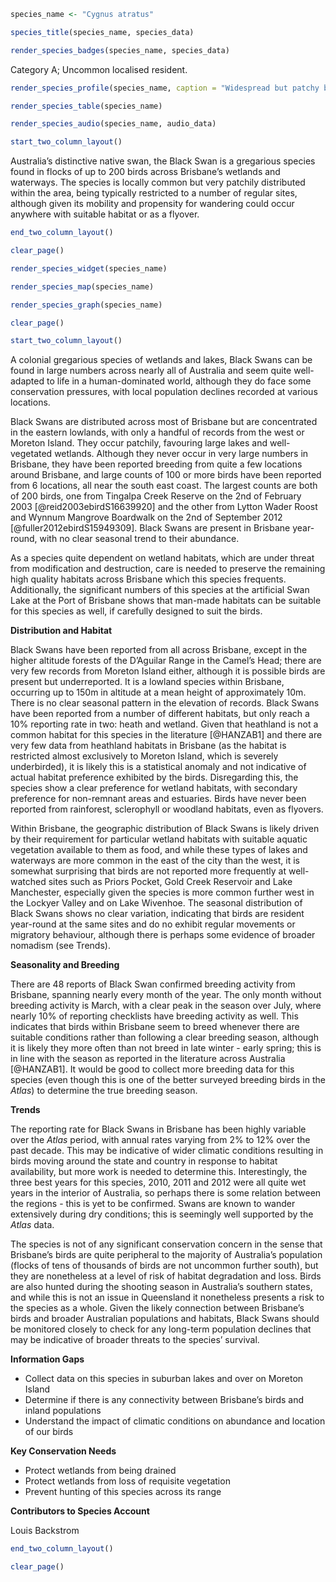 ```r
species_name <- "Cygnus atratus"
```

```r
species_title(species_name, species_data)
```

```r
render_species_badges(species_name, species_data)
```

Category A; Uncommon localised resident.

```r
render_species_profile(species_name, caption = "Widespread but patchy breeding resident of wetlands across much of Brisbane. Occurrence year-to-year fluctuates but not known if regular migratory movements or nomadism occurs. Not of conservation concern, but dependent on wetlands, which are vulnerable to habitat degradation. Photo by Louis Backstrom, Kedron Brook Wetlands, 15 Mar 2018.")
```

```r
render_species_table(species_name)
```

```r
render_species_audio(species_name, audio_data)
```

```r
start_two_column_layout()
```

Australia's distinctive native swan, the Black Swan is a gregarious species found in flocks of up to 200 birds across Brisbane's wetlands and waterways. The species is locally common but very patchily distributed within the area, being typically restricted to a number of regular sites, although given its mobility and propensity for wandering could occur anywhere with suitable habitat or as a flyover.

```r
end_two_column_layout()
```

```r
clear_page()
```

```r
render_species_widget(species_name)
```

```r
render_species_map(species_name)
```

```r
render_species_graph(species_name)
```

```r
clear_page()
```

```r
start_two_column_layout()
```

A colonial gregarious species of wetlands and lakes, Black Swans can be found in large numbers across nearly all of Australia and seem quite well-adapted to life in a human-dominated world, although they do face some conservation pressures, with local population declines recorded at various locations.

Black Swans are distributed across most of Brisbane but are concentrated in the eastern lowlands, with only a handful of records from the west or Moreton Island. They occur patchily, favouring large lakes and well-vegetated wetlands. Although they never occur in very large numbers in Brisbane, they have been reported breeding from quite a few locations around Brisbane, and large counts of 100 or more birds have been reported from 6 locations, all near the south east coast. The largest counts are both of 200 birds, one from Tingalpa Creek Reserve on the 2nd of February 2003 [@reid2003ebirdS16639920] and the other from Lytton Wader Roost and Wynnum Mangrove Boardwalk on the 2nd of September 2012 [@fuller2012ebirdS15949309]. Black Swans are present in Brisbane year-round, with no clear seasonal trend to their abundance.

As a species quite dependent on wetland habitats, which are under threat from modification and destruction, care is needed to preserve the remaining high quality habitats across Brisbane which this species frequents. Additionally, the significant numbers of this species at the artificial Swan Lake at the Port of Brisbane shows that man-made habitats can be suitable for this species as well, if carefully designed to suit the birds.

**Distribution and Habitat**

Black Swans have been reported from all across Brisbane, except in the higher altitude forests of the D'Aguilar Range in the Camel's Head; there are very few records from Moreton Island either, although it is possible birds are present but underreported. It is a lowland species within Brisbane, occurring up to 150m in altitude at a mean height of approximately 10m. There is no clear seasonal pattern in the elevation of records. Black Swans have been reported from a number of different habitats, but only reach a 10% reporting rate in two: heath and wetland. Given that heathland is not a common habitat for this species in the literature [@HANZAB1] and there are very few data from heathland habitats in Brisbane (as the habitat is restricted almost exclusively to Moreton Island, which is severely underbirded), it is likely this is a statistical anomaly and not indicative of actual habitat preference exhibited by the birds. Disregarding this, the species show a clear preference for wetland habitats, with secondary preference for non-remnant areas and estuaries. Birds have never been reported from rainforest, sclerophyll or woodland habitats, even as flyovers.

Within Brisbane, the geographic distribution of Black Swans is likely driven by their requirement for particular wetland habitats with suitable aquatic vegetation available to them as food, and while these types of lakes and waterways are more common in the east of the city than the west, it is somewhat surprising that birds are not reported more frequently at well-watched sites such as Priors Pocket, Gold Creek Reservoir and Lake Manchester, especially given the species is more common further west in the Lockyer Valley and on Lake Wivenhoe. The seasonal distribution of Black Swans shows no clear variation, indicating that birds are resident year-round at the same sites and do no exhibit regular movements or migratory behaviour, although there is perhaps some evidence of broader nomadism (see Trends).

**Seasonality and Breeding**

There are 48 reports of Black Swan confirmed breeding activity from Brisbane, spanning nearly every month of the year. The only month without breeding activity is March, with a clear peak in the season over July, where nearly 10% of reporting checklists have breeding activity as well. This indicates that birds within Brisbane seem to breed whenever there are suitable conditions rather than following a clear breeding season, although it is likely they more often than not breed in late winter - early spring; this is in line with the season as reported in the literature across Australia [@HANZAB1]. It would be good to collect more breeding data for this species (even though this is one of the better surveyed breeding birds in the _Atlas_) to determine the true breeding season.

**Trends**

The reporting rate for Black Swans in Brisbane has been highly variable over the _Atlas_ period, with annual rates varying from 2% to 12% over the past decade. This may be indicative of wider climatic conditions resulting in birds moving around the state and country in response to habitat availability, but more work is needed to determine this. Interestingly, the three best years for this species, 2010, 2011 and 2012 were all quite wet years in the interior of Australia, so perhaps there is some relation between the regions - this is yet to be confirmed. Swans are known to wander extensively during dry conditions; this is seemingly well supported by the _Atlas_ data.

The species is not of any significant conservation concern in the sense that Brisbane's birds are quite peripheral to the majority of Australia's population (flocks of tens of thousands of birds are not uncommon further south), but they are nonetheless at a level of risk of habitat degradation and loss. Birds are also hunted during the shooting season in Australia's southern states, and while this is not an issue in Queensland it nonetheless presents a risk to the species as a whole. Given the likely connection between Brisbane's birds and broader Australian populations and habitats, Black Swans should be monitored closely to check for any long-term population declines that may be indicative of broader threats to the species' survival.

**Information Gaps**

- Collect data on this species in suburban lakes and over on Moreton Island
- Determine if there is any connectivity between Brisbane's birds and inland populations
- Understand the impact of climatic conditions on abundance and location of our birds

**Key Conservation Needs**

- Protect wetlands from being drained
- Protect wetlands from loss of requisite vegetation
- Prevent hunting of this species across its range

**Contributors to Species Account**

Louis Backstrom

```r
end_two_column_layout()
```

```r
clear_page()
```
